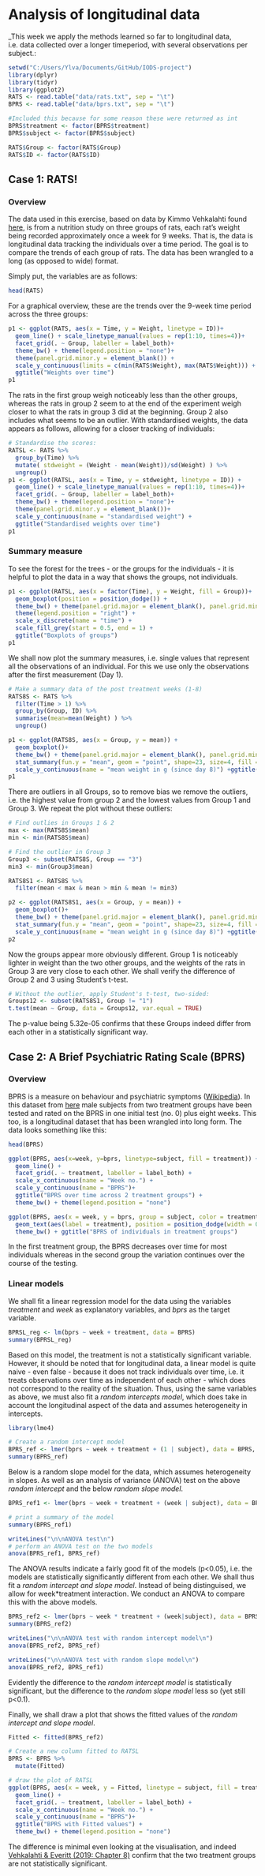 # Analysis of longitudinal data

_This week we apply the methods learned so far to longitudinal data, i.e. data collected over a longer timeperiod, with several observations per subject.: 

```r
setwd("C:/Users/Ylva/Documents/GitHub/IODS-project")
library(dplyr)
library(tidyr)
library(ggplot2)
RATS <- read.table("data/rats.txt", sep = "\t")
BPRS <- read.table("data/bprs.txt", sep = "\t")

#Included this because for some reason these were returned as int
BPRS$treatment <- factor(BPRS$treatment)
BPRS$subject <- factor(BPRS$subject)

RATS$Group <- factor(RATS$Group)
RATS$ID <- factor(RATS$ID)
```


## Case 1: RATS!

### Overview 

The data used in this exercise, based on data by Kimmo Vehkalahti found [here](https://raw.githubusercontent.com/KimmoVehkalahti/MABS/master/Examples/data/rats.txt), is from a nutrition study on three groups of rats, each rat's weight being recorded approximately once a week for 9 weeks. That is, the data is longitudinal data tracking the individuals over a time period. The goal is to compare the trends of each group of rats. The data has been wrangled to a long (as opposed to wide) format. 

Simply put, the variables are as follows: 

```r
head(RATS)
```

For a graphical overview, these are the trends over the 9-week time period across the three groups: 

```r
p1 <- ggplot(RATS, aes(x = Time, y = Weight, linetype = ID))+
  geom_line() + scale_linetype_manual(values = rep(1:10, times=4))+
  facet_grid(. ~ Group, labeller = label_both)+
  theme_bw() + theme(legend.position = "none")+
  theme(panel.grid.minor.y = element_blank()) +
  scale_y_continuous(limits = c(min(RATS$Weight), max(RATS$Weight))) + 
  ggtitle("Weights over time")
p1
```

The rats in the first group weigh noticeably less than the other groups, whereas the rats in group 2 seem to at the end of the experiment weigh closer to what the rats in group 3 did at the beginning. Group 2 also includes what seems to be an outlier. With standardised weights, the data appears as follows, allowing for a closer tracking of individuals: 

```r
# Standardise the scores:
RATSL <- RATS %>%
  group_by(Time) %>%
  mutate( stdweight = (Weight - mean(Weight))/sd(Weight) ) %>%
  ungroup()
p1 <- ggplot(RATSL, aes(x = Time, y = stdweight, linetype = ID)) +
  geom_line() + scale_linetype_manual(values = rep(1:10, times=4))+
  facet_grid(. ~ Group, labeller = label_both)+
  theme_bw() + theme(legend.position = "none")+
  theme(panel.grid.minor.y = element_blank())+
  scale_y_continuous(name = "standardised weight") + 
  ggtitle("Standardised weights over time")
p1
```

### Summary measure

To see the forest for the trees - or the groups for the individuals - it is helpful to plot the data in a way that shows the groups, not individuals. 

```r
p1 <- ggplot(RATSL, aes(x = factor(Time), y = Weight, fill = Group))+
  geom_boxplot(position = position_dodge()) +
  theme_bw() + theme(panel.grid.major = element_blank(), panel.grid.minor = element_blank()) +
  theme(legend.position = "right") +
  scale_x_discrete(name = "time") +
  scale_fill_grey(start = 0.5, end = 1) +
  ggtitle("Boxplots of groups")
p1
```

We shall now plot the summary measures, i.e. single values that represent all the observations of an individual. For this we use only the observations after the first measurement (Day 1). 

```r
# Make a summary data of the post treatment weeks (1-8)
RATS8S <- RATS %>%
  filter(Time > 1) %>%
  group_by(Group, ID) %>%
  summarise(mean=mean(Weight) ) %>%
  ungroup()

p1 <- ggplot(RATS8S, aes(x = Group, y = mean)) +
  geom_boxplot()+
  theme_bw() + theme(panel.grid.major = element_blank(), panel.grid.minor = element_blank())+
  stat_summary(fun.y = "mean", geom = "point", shape=23, size=4, fill = "white")+
  scale_y_continuous(name = "mean weight in g (since day 8)") +ggtitle("Summary measure of Groups")
p1
```
There are outliers in all Groups, so to remove bias we remove the outliers, i.e. the highest value from group 2 and the lowest values from Group 1 and Group 3. We repeat the plot without these outliers: 

```r
# Find outlies in Groups 1 & 2
max <- max(RATS8S$mean)
min <- min(RATS8S$mean)

# Find the outlier in Group 3
Group3 <- subset(RATS8S, Group == "3")
min3 <- min(Group3$mean)

RATS8S1 <- RATS8S %>%
  filter(mean < max & mean > min & mean != min3)

p2 <- ggplot(RATS8S1, aes(x = Group, y = mean)) +
  geom_boxplot()+
  theme_bw() + theme(panel.grid.major = element_blank(), panel.grid.minor = element_blank())+
  stat_summary(fun.y = "mean", geom = "point", shape=23, size=4, fill = "white")+
  scale_y_continuous(name = "mean weight in g (since day 8)") +ggtitle("Summary measure without outliers")
p2
```
Now the groups appear more obviously different. Group 1 is noticeably lighter in weight than the two other groups, and the weights of the rats in Group 3 are very close to each other. We shall verify the difference of Group 2 and 3 using Student's t-test. 

```r
# Without the outlier, apply Student's t-test, two-sided:
Groups12 <- subset(RATS8S1, Group != "1")
t.test(mean ~ Group, data = Groups12, var.equal = TRUE)
```
The p-value being 5.32e-05 confirms that these Groups indeed differ from each other in a statistically significant way. 


## Case 2: A Brief Psychiatric Rating Scale (BPRS)

### Overview 

BPRS is a measure on behaviour and psychiatric symptoms ([Wikipedia](https://en.wikipedia.org/wiki/Brief_Psychiatric_Rating_Scale)). In this dataset from [here](https://raw.githubusercontent.com/KimmoVehkalahti/MABS/master/Examples/data/BPRS.txt) male subjects from two treatment groups have been tested and rated on the BPRS in one initial test (no. 0) plus eight weeks. This too, is a longitudinal dataset that has been wrangled into long form. The data looks something like this: 

```r
head(BPRS)
```

```r
ggplot(BPRS, aes(x=week, y=bprs, linetype=subject, fill = treatment)) + 
  geom_line() + 
  facet_grid(. ~ treatment, labeller = label_both) +
  scale_x_continuous(name = "Week no.") +
  scale_y_continuous(name = "BPRS")+ 
  ggtitle("BPRS over time across 2 treatment groups") +
  theme_bw() + theme(legend.position = "none")
```
```r
ggplot(BPRS, aes(x = week, y = bprs, group = subject, color = treatment)) +
  geom_text(aes(label = treatment), position = position_dodge(width = 0.3)) +
  theme_bw() + ggtitle("BPRS of individuals in treatment groups")
```


In the first treatment group, the BPRS decreases over time for most individuals whereas in the second group the variation continues over the course of the testing. 

### Linear models

We shall fit a linear regression model for the data using the variables _treatment_ and _week_ as explanatory variables, and _bprs_ as the target variable. 

```r
BPRSL_reg <- lm(bprs ~ week + treatment, data = BPRS)
summary(BPRSL_reg)
```

Based on this model, the treatment is not a statistically significant variable. However, it should be noted that for longitudinal data, a linear model is quite naive - even false - because it does not track individuals over time, i.e. it treats observations over time as independent of each other - which does not correspond to the reality of the situation. Thus, using the same variables as above, we must also fit a _random intercepts model_, which does take in account the longitudinal aspect of the data and assumes heterogeneity in intercepts. 

```r
library(lme4)

# Create a random intercept model
BPRS_ref <- lmer(bprs ~ week + treatment + (1 | subject), data = BPRS, REML = FALSE)
summary(BPRS_ref)
```

Below is a random slope model for the data, which assumes heterogeneity in slopes. As well as an analysis of variance (ANOVA) test on the above _random intercept_ and the below _random slope model_.  
```r
BPRS_ref1 <- lmer(bprs ~ week + treatment + (week | subject), data = BPRS, REML = FALSE)

# print a summary of the model
summary(BPRS_ref1)

writeLines("\n\nANOVA test\n")
# perform an ANOVA test on the two models
anova(BPRS_ref1, BPRS_ref)

```

The ANOVA results indicate a fairly good fit of the models (p<0.05), i.e. the models are statistically significantly different from each other. We shall thus fit a _random intercept and slope model_. Instead of being distinguised, we allow for week*treatment interaction. We conduct an ANOVA to compare this with the above models. 

```r
BPRS_ref2 <- lmer(bprs ~ week * treatment + (week|subject), data = BPRS, REML = F)
summary(BPRS_ref2)

writeLines("\n\nANOVA test with random intercept model\n")
anova(BPRS_ref2, BPRS_ref)

writeLines("\n\nANOVA test with random slope model\n")
anova(BPRS_ref2, BPRS_ref1)
```

Evidently the difference to the _random intercept model_ is statistically significant, but the difference to the _random slope model_ less so (yet still p<0.1).

Finally, we shall draw a plot that shows the fitted values of the _random intercept and slope model_. 

```r
Fitted <- fitted(BPRS_ref2)

# Create a new column fitted to RATSL
BPRS <- BPRS %>%
  mutate(Fitted)

# draw the plot of RATSL
ggplot(BPRS, aes(x = week, y = Fitted, linetype = subject, fill = treatment)) + 
  geom_line() + 
  facet_grid(. ~ treatment, labeller = label_both) +
  scale_x_continuous(name = "Week no.") +
  scale_y_continuous(name = "BPRS")+ 
  ggtitle("BPRS with Fitted values") +
  theme_bw() + theme(legend.position = "none")
```

The difference is minimal even looking at the visualisation, and indeed [Vehkalahti & Everitt (2019: Chapter 8)](https://www.crcpress.com/Multivariate-Analysis-for-the-Behavioral-Sciences-Second-Edition/Vehkalahti-Everitt/p/book/9780815385158) confirm that the two treatment groups are not statistically significant. 

